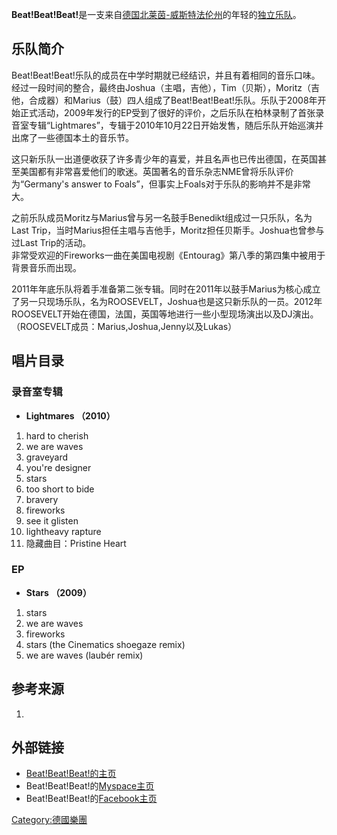 {{多個問題|
{{copyedit|time=2018-10-14T09:13:56+00:00}}
{{refimprove|time=2018-10-14T09:13:56+00:00}}
{{orphan|time=2015-01-27T04:07:54+00:00}}
}}
{{Infobox musical artist
| Name                = Beat!Beat!Beat!
| Img                 = BeatBeatBeat.jpg
| Img_capt            = Beat!Beat!Beat! at C/O POP Festival, Cologne, 24.06.2011
| Landscape           = no
| Background          = group_or_band
| Origin              = {{GER}}，[[北莱茵-威斯特法伦州|北莱茵-威斯特法伦州]]，[[菲尔森|菲尔森]]/[[科隆|科隆]]
| Genre               = [[独立摇滚|独立摇滚]]<br />[[瞪鞋搖滾|自赏]]<br />合成器流行
| Years_active        = 2008至今
| Label               = Richard Mohlmann Records / Universal 
| Current_members     = Joshua(主唱，吉他)<br />Tim（贝斯）<br /> Moritz（吉他，合成器）<br />Marius（鼓）
| Past_members        = Monty
}}

'''Beat!Beat!Beat!'''是一支来自[[德国|德国]][[北莱茵-威斯特法伦州|北莱茵-威斯特法伦州]]的年轻的[[独立乐队|独立乐队]]。

==乐队简介==
Beat!Beat!Beat!乐队的成员在中学时期就已经结识，并且有着相同的音乐口味。经过一段时间的整合，最终由Joshua（主唱，吉他），Tim（贝斯），Moritz（吉他，合成器）和Marius（鼓）四人组成了Beat!Beat!Beat!乐队。乐队于2008年开始正式活动，2009年发行的EP受到了很好的评价，之后乐队在柏林录制了首张录音室专辑“Lightmares”，专辑于2010年10月22日开始发售，随后乐队开始巡演并出席了一些德国本土的音乐节。

这只新乐队一出道便收获了许多青少年的喜爱，并且名声也已传出德国，在英国甚至美国都有非常喜爱他们的歌迷。英国著名的音乐杂志NME曾将乐队评价为“Germany's answer to Foals”，但事实上Foals对于乐队的影响并不是非常大。

之前乐队成员Moritz与Marius曾与另一名鼓手Benedikt组成过一只乐队，名为Last Trip，当时Marius担任主唱与吉他手，Moritz担任贝斯手。Joshua也曾参与过Last Trip的活动。<br />非常受欢迎的Fireworks一曲在美国电视剧《Entourag》第八季的第四集中被用于背景音乐而出现。

2011年年底乐队将着手准备第二张专辑。同时在2011年以鼓手Marius为核心成立了另一只现场乐队，名为ROOSEVELT，Joshua也是这只新乐队的一员。2012年ROOSEVELT开始在德国，法国，英国等地进行一些小型现场演出以及DJ演出。（ROOSEVELT成员：Marius,Joshua,Jenny以及Lukas）

==唱片目录==

===录音室专辑===
*''' Lightmares （2010）'''

# hard to cherish
# we are waves
# graveyard
# you're designer
# stars
# too short to bide
# bravery
# fireworks
# see it glisten
# lightheavy rapture
# 隐藏曲目：Pristine Heart

===EP===
* '''Stars （2009）'''

# stars
# we are waves
# fireworks
# stars (the Cinematics shoegaze remix)
# we are waves (laubér remix)

==参考来源==
<references />
#{{Cite web |url= http://www.nme.com/blog/index.php?blog=122&p=7520&more=1&c=1 |title= Beat! Beat! Beat! - Fireworks - Free MP3 |author= Tim Chester |language= en |quote= Germany's answer to Foals |accessdate=  |date=  |publisher=  |archive-date= 2016-12-30 |archive-url= https://web.archive.org/web/20161230094614/http://www.nme.com/blog/index.php?blog=122&p=7520&more=1&c=1 |dead-url= no }}

==外部链接==
* [https://web.archive.org/web/20110905043318/http://beatbeatbeatmusic.com/ Beat!Beat!Beat!的主页]
* Beat!Beat!Beat!的[http://www.myspace.com/519912487#!/beatbeatbeatband Myspace主页]{{Wayback|url=http://www.myspace.com/519912487#!/beatbeatbeatband |date=20190924163410 }}
* Beat!Beat!Beat!的[http://www.facebook.com/#!/beatbeatbeatband Facebook主页]{{Wayback|url=http://www.facebook.com/#!/beatbeatbeatband |date=20050408055255 }}

[[Category:德國樂團|Category:德國樂團]]